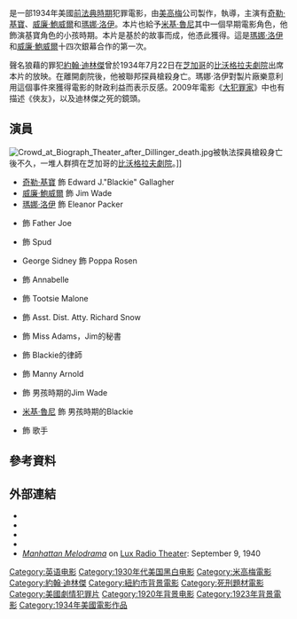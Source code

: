 {{noteTA
|T=zh-hk:俠友; zh-tw:曼哈頓通俗劇; zh-cn:男人世界;
|G1=Show
|1=zh-hk:俠友; zh-tw:曼哈頓通俗劇; zh-cn:男人世界;
|2=zh-hk:大犯罪家; zh-tw:頭號公敵; zh-cn:公众之敌;
|3=zh-hk:美高梅; zh-tw:米高梅; zh-cn:米高梅;
}}
{{Infobox film
| name           = 俠友
| original_name  = ''Manhattan Melodrama''
| image          = Manhattanmelodramamp.jpg
| image_size     = 225px
| caption        = 電影海報
| director       = {{link-en|W·S·範戴克|W. S. Van Dyke}}
| producer       = [[大衛·賽茲尼克|大衛·賽茲尼克]]
| story          = {{link-en|阿瑟·愷撒|Arthur Caesar}}
| writer         = Oliver H. P. Garrett<br />[[約瑟·曼基威士|約瑟·曼基威士]]<br />{{link-en|唐納德·奧頓·史都華|Donald Ogden Stewart}}<small>（未掛名）
| narrator       =
| starring       = [[奇勒·基寶|奇勒·基寶]]<br />[[威廉·鮑威爾|威廉·鮑威爾]]<br />[[瑪娜·洛伊|瑪娜·洛伊]]
| music          =
| cinematography = [[黃宗霑|黃宗霑]]
| editing        = Ben Lewis
| distributor    = [[美高梅|美高梅]]
| released       = {{Film date|1934|5|4}}
| runtime        = 93分鐘
| country        = 美國
| language       = 英語
| budget         = $355,000<ref name="Mannix">{{Citation|title=The Eddie Mannix Ledger|publisher=Margaret Herrick Library, Center for Motion Picture Study|place=Los Angeles, California}}.</ref>
| gross          = $1,233,000<ref name="Mannix"/>
| cn_name            = 男人世界
| hk_name            = 俠友
| tw_name            = 曼哈頓通俗劇
}}
{{作品名稱|name=''Manhattan Melodrama''|hk=俠友|tw=曼哈頓通俗劇|cn=男人世界}}
是一部1934年美國[[前法典荷里活|前法典時期]]犯罪電影，由[[美高梅|美高梅]]公司製作，{{link-en|W·S·範戴克|W. S. Van Dyke}}執導，主演有[[奇勒·基寶|奇勒·基寶]]、[[威廉·鮑威爾|威廉·鮑威爾]]和[[瑪娜·洛伊|瑪娜·洛伊]]。本片也給予[[米基·魯尼|米基·魯尼]]其中一個早期電影角色，他飾演基寶角色的小孩時期。本片是基於{{link-en|阿瑟·愷撒|Arthur Caesar}}的故事而成，他憑此獲得{{link-en|奧斯卡最佳故事獎|Academy Award for Best Story}}。這是[[瑪娜·洛伊|瑪娜·洛伊]]和[[威廉·鮑威爾|威廉·鮑威爾]]十四次銀幕合作的第一次。

聲名狼藉的罪犯[[約翰·迪林傑|約翰·迪林傑]]曾於1934年7月22日在[[芝加哥|芝加哥]]的[[比沃格拉夫劇院|比沃格拉夫劇院]]出席本片的放映。在離開劇院後，他被聯邦探員槍殺身亡。瑪娜·洛伊對製片廠樂意利用這個事件來獲得電影的財政利益而表示反感。2009年電影《[[大犯罪家|大犯罪家]]》中也有描述《俠友》，以及迪林傑之死的鏡頭。

== 演員 ==
[[File:Crowd_at_Biograph_Theater_after_Dillinger_death.jpg|right]]被執法探員槍殺身亡後不久，一堆人群擠在芝加哥的[[比沃格拉夫劇院|比沃格拉夫劇院]]。]]
* [[奇勒·基寶|奇勒·基寶]] 飾 Edward J."Blackie" Gallagher
* [[威廉·鮑威爾|威廉·鮑威爾]] 飾 Jim Wade
* [[瑪娜·洛伊|瑪娜·洛伊]] 飾 Eleanor Packer
* {{link-en|利奧·卡里略|Leo Carrillo}} 飾 Father Joe
* {{link-en|納·彭德爾頓|Nat Pendleton}} 飾 Spud
* George Sidney 飾 Poppa Rosen
* {{link-en|伊莎貝爾·傑威爾|Isabel Jewell}} 飾 Annabelle
* {{link-en|妙麗葉兒·埃文斯|Muriel Evans}} 飾 Tootsie Malone
* {{link-en|湯瑪斯·E·傑克遜|Thomas E. Jackson}} 飾 Asst. Dist. Atty. Richard Snow
* {{link-en|伊莎貝爾·凱思|Isabelle Keith}} 飾 Miss Adams，Jim的秘書
* {{link-en|法蘭克·康羅伊|Frank Conroy (actor)}} 飾 Blackie的律師
* {{link-en|諾爾·麥迪遜|Noel Madison}} 飾 Manny Arnold
* {{link-en|吉米·巴特勒 (演員)|Jimmy Butler (actor)|吉米·巴特勒}} 飾 男孩時期的Jim Wade
* [[米基·魯尼|米基·魯尼]] 飾 男孩時期的Blackie
* {{link-en|雪莉·羅斯|Shirley Ross}} 飾 {{link-en|棉花俱樂部 (夜總會)|Cotton Club|棉花俱樂部}}歌手

== 參考資料 ==
{{reflist}}

== 外部連結 ==
* {{Amg movie|31289|Manhattan Melodrama}}
* {{tcmdb title|id=3488}}
* {{IMDb title|0025464|Manhattan Melodrama}}
* {{AFI film|id=4164|title=Manhattan Melodrama}}
* [http://ia700504.us.archive.org/13/items/Lux05/Lux_40-09-09_Manhatten_Melodrama.mp3 ''Manhattan Melodrama'']{{dead link|date=2017年11月 |bot=InternetArchiveBot |fix-attempted=yes }} on [[Lux_Radio_Theater|Lux Radio Theater]]: September 9, 1940

[[Category:英语电影|Category:英语电影]]
[[Category:1930年代美国黑白电影|Category:1930年代美国黑白电影]]
[[Category:米高梅電影|Category:米高梅電影]]
[[Category:約翰·迪林傑|Category:約翰·迪林傑]]
[[Category:紐約市背景電影|Category:紐約市背景電影]]
[[Category:死刑題材電影|Category:死刑題材電影]]
[[Category:美國劇情犯罪片|Category:美國劇情犯罪片]]
[[Category:1920年背景电影|Category:1920年背景电影]]
[[Category:1923年背景電影|Category:1923年背景電影]]
[[Category:1934年美國電影作品|Category:1934年美國電影作品]]
